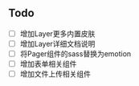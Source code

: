 

<Meta title="Todo" />

## Todo

- [ ] 增加Layer更多内置皮肤
- [ ] 增加Layer详细文档说明
- [ ] 将Pager组件的sass替换为emotion
- [ ] 增加表单相关组件
- [ ] 增加文件上传相关组件
